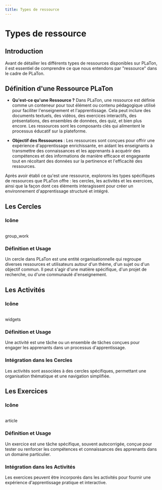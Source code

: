 ```yaml
---
title: Types de ressource
---
```


# Types de ressource

## Introduction

Avant de détailler les différents types de ressources disponibles sur PLaTon, il est essentiel de comprendre ce que nous entendons par "ressource" dans le cadre de PLaTon.

## Définition d'une Ressource PLaTon

- **Qu'est-ce qu'une Ressource ?**
  Dans PLaTon, une ressource est définie comme un conteneur pour tout élément ou contenu pédagogique utilisé pour faciliter l'enseignement et l'apprentissage. Cela peut inclure des documents textuels, des vidéos, des exercices interactifs, des présentations, des ensembles de données, des quiz, et bien plus encore.
  Les ressources sont les composants clés qui alimentent le processus éducatif sur la plateforme.

- **Objectif des Ressources** :
  Les ressources sont conçues pour offrir une expérience d'apprentissage enrichissante, en aidant les enseignants à transmettre des connaissances et les apprenants à acquérir des compétences et des informations de manière efficace et engageante tout en récoltant des données sur la pertinence et l'efficacité des ressources.

Après avoir établi ce qu'est une ressource, explorons les types spécifiques de ressources que PLaTon offre : les cercles, les activités et les exercices, ainsi que la façon dont ces éléments interagissent pour créer un environnement d'apprentissage structuré et intégré.

## Les Cercles

### Icône

<br />
<span class="material-symbols-outlined">group_work</span>

### Définition et Usage

Un cercle dans PLaTon est une entité organisationnelle qui regroupe diverses ressources et utilisateurs autour d'un thème, d'un sujet ou d'un objectif commun. Il peut s'agir d'une matière spécifique, d'un projet de recherche, ou d'une communauté d'enseignement.

## Les Activités

### Icône

<br />
<span class="material-symbols-outlined">widgets</span>

### Définition et Usage

Une activité est une tâche ou un ensemble de tâches conçues pour engager les apprenants dans un processus d'apprentissage.

### Intégration dans les Cercles

Les activités sont associées à des cercles spécifiques, permettant une organisation thématique et une navigation simplifiée.

## Les Exercices

### Icône

<br />
<span class="material-symbols-outlined">article</span>

### Définition et Usage

Un exercice est une tâche spécifique, souvent autocorrigée, conçue pour tester ou renforcer les compétences et connaissances des apprenants dans un domaine particulier.

### Intégration dans les Activités

Les exercices peuvent être incorporés dans les activités pour fournir une expérience d'apprentissage pratique et interactive.
